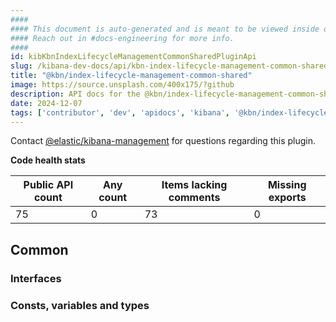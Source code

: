 ```yaml
---
####
#### This document is auto-generated and is meant to be viewed inside our experimental, new docs system.
#### Reach out in #docs-engineering for more info.
####
id: kibKbnIndexLifecycleManagementCommonSharedPluginApi
slug: /kibana-dev-docs/api/kbn-index-lifecycle-management-common-shared
title: "@kbn/index-lifecycle-management-common-shared"
image: https://source.unsplash.com/400x175/?github
description: API docs for the @kbn/index-lifecycle-management-common-shared plugin
date: 2024-12-07
tags: ['contributor', 'dev', 'apidocs', 'kibana', '@kbn/index-lifecycle-management-common-shared']
---
```




Contact [@elastic/kibana-management](https://github.com/orgs/elastic/teams/kibana-management) for questions regarding this plugin.

**Code health stats**

| Public API count  | Any count | Items lacking comments | Missing exports |
|-------------------|-----------|------------------------|-----------------|
| 75 | 0 | 73 | 0 |

## Common

### Interfaces
<DocDefinitionList data={kbnIndexLifecycleManagementCommonSharedObj.common.interfaces}/>

### Consts, variables and types
<DocDefinitionList data={kbnIndexLifecycleManagementCommonSharedObj.common.misc}/>

